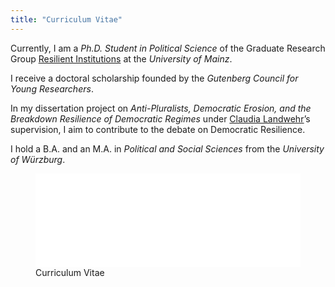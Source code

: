 ```yaml
---
title: "Curriculum Vitae"
---
```


Currently, I am a *Ph.D. Student in Political Science* of the Graduate Research Group [Resilient Institutions](https://resilient.institutions.uni-mainz.de/) at the *University of Mainz*.

I receive a doctoral scholarship founded by the *Gutenberg Council for Young Researchers*.

In my dissertation project on *Anti-Pluralists, Democratic Erosion, and the Breakdown Resilience of Democratic Regimes* under [Claudia Landwehr](https://theorie.politik.uni-mainz.de/univ-prof-dr-claudia-landwehr/)'s supervision, I aim to contribute to the debate on Democratic Resilience.

I hold a B.A. and an M.A. in *Political and Social Sciences* from the *University of Würzburg*.

![Curriculum Vitae](Kevin Walz’s resume.pdf){width=100%}
